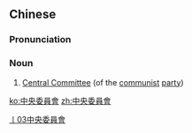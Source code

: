 {{also|中央委员会}}
==Chinese==
{{zh-forms|s=中央委员会|type=23}}

===Pronunciation===
{{zh-pron
|m=zhōngyāng wěiyuánhuì
|c=zung1 joeng1 wai2 jyun4 wui6-2
|cat=n
}}

===Noun===
{{zh-noun}}

# [[w:Central Committee|Central Committee]] (of the [[communist]] [[party]])

[[Category:zh:Communism|丨03中央委員會]]

[[ko:中央委員會]]
[[zh:中央委員會]]
